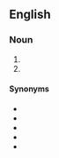 {{also|paper-plane}}
==English==

===Noun===
{{en-noun}}

# {{short for|paper airplane|lang=en|nocap=1}}
# {{short for|paper aeroplane|lang=en|nocap=1}}

====Synonyms====
* {{l|en|aerogami}}
* {{l|en|paper airplane}}
* {{l|en|paper aeroplane}}
* {{l|en|paper flyer}}
* {{l|en|paper flier}}